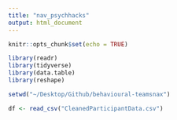 ```yaml
---
title: "nav_psychhacks"
output: html_document
---
```


```r
knitr::opts_chunk$set(echo = TRUE)
```

```r
library(readr)
library(tidyverse)
library(data.table)
library(reshape)
```

```r
setwd("~/Desktop/Github/behavioural-teamsnax")
```

```r
df <- read_csv("CleanedParticipantData.csv")
```


